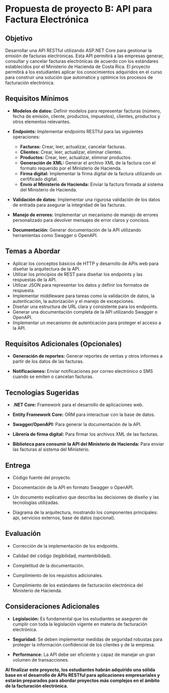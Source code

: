 # Propuesta de proyecto B: API para Factura Electrónica

## Objetivo
Desarrollar una API RESTful utilizando ASP.NET Core para gestionar la emisión de facturas electrónicas. Esta API permitirá a las empresas generar, consultar y cancelar facturas electrónicas de acuerdo con los estándares establecidos por el Ministerio de Hacienda de Costa Rica. El proyecto permitirá a los estudiantes aplicar los conocimientos adquiridos en el curso para construir una solución que automatice y optimice los procesos de facturación electrónica.

## Requisitos Mínimos

* **Modelos de datos:** Definir modelos para representar facturas (número, fecha de emisión, cliente, productos, impuestos), clientes, productos y otros elementos relevantes.

* **Endpoints:** Implementar endpoints RESTful para las siguientes operaciones:
    * **Facturas:** Crear, leer, actualizar, cancelar facturas.
    * **Clientes:** Crear, leer, actualizar, eliminar clientes.
    * **Productos:** Crear, leer, actualizar, eliminar productos.
    * **Generación de XML:** Generar el archivo XML de la factura con el formato requerido por el Ministerio de Hacienda.
    * **Firma digital:** Implementar la firma digital de la factura utilizando un certificado digital.
    * **Envío al Ministerio de Hacienda:** Enviar la factura firmada al sistema del Ministerio de Hacienda.

* **Validación de datos:** Implementar una rigurosa validación de los datos de entrada para asegurar la integridad de las facturas.

* **Manejo de errores:** Implementar un mecanismo de manejo de errores personalizado para devolver mensajes de error claros y concisos.

* **Documentación:** Generar documentación de la API utilizando herramientas como Swagger o OpenAPI.

## Temas a Abordar
* Aplicar los conceptos básicos de HTTP y desarrollo de APIs web para diseñar la arquitectura de la API.
* Utilizar los principios de REST para diseñar los endpoints y las respuestas de la API.
* Utilizar JSON para representar los datos y definir los formatos de respuesta.
* Implementar middleware para tareas como la validación de datos, la autenticación, la autorización y el manejo de excepciones.
* Diseñar una estructura de URL clara y consistente para los endpoints.
* Generar una documentación completa de la API utilizando Swagger o OpenAPI.
* Implementar un mecanismo de autenticación para proteger el acceso a la API.

## Requisitos Adicionales (Opcionales)

* **Generación de reportes:** Generar reportes de ventas y otros informes a partir de los datos de las facturas.

* **Notificaciones:** Enviar notificaciones por correo electrónico o SMS cuando se emiten o cancelan facturas.

## Tecnologías Sugeridas

* **.NET Core:** Framework para el desarrollo de aplicaciones web.

* **Entity Framework Core:** ORM para interactuar con la base de datos.

* **Swagger/OpenAPI:** Para generar la documentación de la API.

* **Librería de firma digital:** Para firmar los archivos XML de las facturas.

* **Biblioteca para consumir la API del Ministerio de Hacienda:** Para enviar las facturas al sistema del Ministerio.

## Entrega

* Código fuente del proyecto.

* Documentación de la API en formato Swagger o OpenAPI.

* Un documento explicativo que describa las decisiones de diseño y las tecnologías utilizadas.

* Diagrama de la arquitectura, mostrando los componentes principales: api, servicios externos, base de datos (opcional).

## Evaluación

* Corrección de la implementación de los endpoints.

* Calidad del código (legibilidad, mantenibilidad).

* Completitud de la documentación.

* Cumplimiento de los requisitos adicionales.

* Cumplimiento de los estándares de facturación electrónica del Ministerio de Hacienda.

## Consideraciones Adicionales

* **Legislación:** Es fundamental que los estudiantes se aseguren de cumplir con toda la legislación vigente en materia de facturación electrónica.

* **Seguridad:** Se deben implementar medidas de seguridad robustas para proteger la información confidencial de los clientes y de la empresa.

* **Performance:** La API debe ser eficiente y capaz de manejar un gran volumen de transacciones.

**Al finalizar este proyecto, los estudiantes habrán adquirido una sólida base en el desarrollo de APIs RESTful para aplicaciones empresariales y estarán preparados para abordar proyectos más complejos en el ámbito de la facturación electrónica.**
